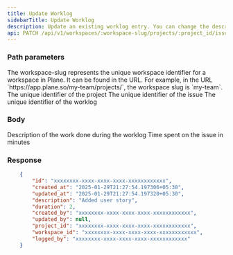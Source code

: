 ```yaml
---
title: Update Worklog
sidebarTitle: Update Worklog
description: Update an existing worklog entry. You can change the description or duration of the worklog.
api: PATCH /api/v1/workspaces/:workspace-slug/projects/:project_id/issues/:issue_id/worklogs/:worklog_id/
---
```


### Path parameters

<ParamField path="workspace-slug" type="string" required>
The workspace-slug represents the unique workspace identifier for a workspace in Plane. It can be found in the URL. For example, in the URL `https://app.plane.so/my-team/projects/`, the workspace slug is `my-team`.

</ParamField>
<ParamField path="project_id" type="string" required>The unique identifier of the project</ParamField>
<ParamField path="issue_id" type="string" required>The unique identifier of the issue</ParamField>
<ParamField path="worklog_id" type="string" required>The unique identifier of the worklog</ParamField>

### Body

<ParamField body="description" type="string" required>Description of the work done during the worklog</ParamField>
<ParamField body="duration" type="integer" required>Time spent on the issue in minutes</ParamField>

### Response

```json
    {
        "id": "xxxxxxxx-xxxx-xxxx-xxxx-xxxxxxxxxxxx",
        "created_at": "2025-01-29T21:27:54.197306+05:30",
        "updated_at": "2025-01-29T21:27:54.197320+05:30",
        "description": "Added user story",
        "duration": 2,
        "created_by": "xxxxxxxx-xxxx-xxxx-xxxx-xxxxxxxxxxxx",
        "updated_by": null,
        "project_id": "xxxxxxxx-xxxx-xxxx-xxxx-xxxxxxxxxxxx",
        "workspace_id": "xxxxxxxx-xxxx-xxxx-xxxx-xxxxxxxxxxxx",
        "logged_by": "xxxxxxxx-xxxx-xxxx-xxxx-xxxxxxxxxxxx"
    }
```